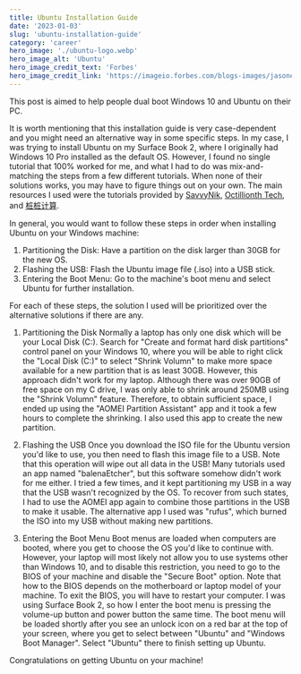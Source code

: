 ```yaml
---
title: Ubuntu Installation Guide
date: '2023-01-03'
slug: 'ubuntu-installation-guide'
category: 'career'
hero_image: './ubuntu-logo.webp'
hero_image_alt: 'Ubuntu'
hero_image_credit_text: 'Forbes'
hero_image_credit_link: 'https://imageio.forbes.com/blogs-images/jasonevangelho/files/2018/07/ubuntu-logo.jpg?format=jpg&width=1440'
---
```


This post is aimed to help people dual boot Windows 10 and Ubuntu on their PC.

It is worth mentioning that this installation guide is very case-dependent and you might need an alternative way in some specific steps. In my case, I was trying to install Ubuntu on my Surface Book 2, where I originally had Windows 10 Pro installed as the default OS. However, I found no single tutorial that 100% worked for me, and what I had to do was mix-and-matching the steps from a few different tutorials. When none of their solutions works, you may have to figure things out on your own. The main resources I used were the tutorials provided by [SavvyNik](https://youtu.be/GXxTxBPKecQ), [Octillionth Tech](https://youtu.be/Kc4jUDu5_tk), and [桩桩计算](https://www.bilibili.com/video/BV11k4y1k7Li/).

In general, you would want to follow these steps in order when installing Ubuntu on your Windows machine:

1. Partitioning the Disk: Have a partition on the disk larger than 30GB for the new OS.
2. Flashing the USB: Flash the Ubuntu image file (.iso) into a USB stick.
3. Entering the Boot Menu: Go to the machine&#39;s boot menu and select Ubuntu for further installation.

For each of these steps, the solution I used will be prioritized over the alternative solutions if there are any.

1. Partitioning the Disk
   Normally a laptop has only one disk which will be your Local Disk (C:). Search for &#34;Create and format hard disk partitions&#34; control panel on your Windows 10, where you will be able to right click the &#34;Local Disk (C:)&#34; to select &#34;Shrink Volumn&#34; to make more space available for a new partition that is as least 30GB.
   However, this approach didn&#39;t work for my laptop. Although there was over 90GB of free space on my C drive, I was only able to shrink around 250MB using the &#34;Shrink Volumn&#34; feature. Therefore, to obtain sufficient space, I ended up using the &#34;AOMEI Partition Assistant&#34; app and it took a few hours to complete the shrinking. I also used this app to create the new partition.

2. Flashing the USB
   Once you download the ISO file for the Ubuntu version you&#39;d like to use, you then need to flash this image file to a USB. Note that this operation will wipe out all data in the USB! Many tutorials used an app named &#34;balenaEtcher&#34;, but this software somehow didn&#39;t work for me either. I tried a few times, and it kept partitioning my USB in a way that the USB wasn&#39;t recognized by the OS. To recover from such states, I had to use the AOMEI app again to combine those partitions in the USB to make it usable.
   The alternative app I used was &#34;rufus&#34;, which burned the ISO into my USB without making new partitions.

3. Entering the Boot Menu
   Boot menus are loaded when computers are booted, where you get to choose the OS you&#39;d like to continue with. However, your laptop will most likely not allow you to use systems other than Windows 10, and to disable this restriction, you need to go to the BIOS of your machine and disable the &#34;Secure Boot&#34; option. Note that how to the BIOS depends on the motherboard or laptop model of your machine. To exit the BIOS, you will have to restart your computer.
   I was using Surface Book 2, so how I enter the boot menu is pressing the volume-up button and power button the same time. The boot menu will be loaded shortly after you see an unlock icon on a red bar at the top of your screen, where you get to select between &#34;Ubuntu&#34; and &#34;Windows Boot Manager&#34;. Select &#34;Ubuntu&#34; there to finish setting up Ubuntu.

Congratulations on getting Ubuntu on your machine!